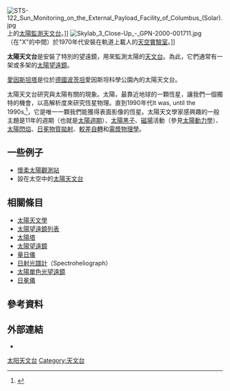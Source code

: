 {{merge|太陽望遠鏡|discuss=Talk:Solar telescope|date=February 2012}}

[[File:STS-122_Sun_Monitoring_on_the_External_Payload_Facility_of_Columbus_(Solar).jpg|thumb]]上的[[太陽監測天文台|太陽監測天文台]]。]]
[[File:Skylab_3_Close-Up_-_GPN-2000-001711.jpg|thumb]]（在"X"的中間）於1970年代安裝在軌道上載人的[[天空實驗室|天空實驗室]]。]]

'''太陽天文台'''是安裝了特別的望遠鏡，用來監測太陽的[[天文台|天文台]]。為此，它們通常有一架或多架的[[太陽望遠鏡|太陽望遠鏡]]。

[[愛因斯坦塔|愛因斯坦塔]]是位於[[德國|德國]][[波茨坦|波茨坦]]愛因斯坦科學公園內的太陽天文台。

太陽天文台研究與太陽有關的現象。太陽，最靠近地球的一顆恆星，讓我們一個獨特的機會，以高解析度來研究恆星物理。直到1990年代It was, until the 1990s,<ref name="BURNS">{{cite journal
 | author=Burns, D.; Baldwin, J. E.; Boysen, R. C.; Haniff, C. A.; ''et al.''
 | title=The surface structure and limb-darkening profile of Betelgeuse
 | journal=Monthly Notices of the Royal Astronomical Society
 | year=1997, September | volume=290 | issue=1 | pages=L11–L16
 | format=PDF
 | bibcode=1997MNRAS.290L..11B}}</ref>，它是唯一一顆我們能獲得表面影像的恆星。太陽天文學家感興趣的一般主題是11年的週期（也就是[[太陽週期|太陽週期]]）、[[太陽黑子|太陽黑子]]、[[磁場|磁場]]活動（參見[[太陽動力學|太陽動力學]]）、[[太陽閃焰|太陽閃焰]]、[[日冕物質拋射|日冕物質拋射]]、[[較差自轉|較差自轉]]和[[電漿物理學|電漿物理學]]。

== 一些例子 ==
* [[懷柔太陽觀測站|懷柔太陽觀測站]]
*設在太空中的[[太陽#太陽太空任務|太陽天文台]]

== 相關條目 ==
* [[太陽天文學|太陽天文學]]
* [[太陽望遠鏡列表|太陽望遠鏡列表]]
* [[太陽塔|太陽塔]]
* [[太陽望遠鏡|太陽望遠鏡]]
* [[量日儀|量日儀]]
* [[日射光譜計|日射光譜計]]（Spectroheliograph）
* [[太陽單色光望遠鏡|太陽單色光望遠鏡]]
* [[日冕儀|日冕儀]]

== 參考資料 ==
<references />

== 外部連結 ==
* {{cite web|last=Lawrence|first=Pete|title=Solar Observing (Part I)|url=http://www.deepskyvideos.com/videos/other/solar_observing_one.html|work=Deep Sky Videos|publisher=Brady Haran|accessdate=2013-10-27|archive-date=2013-10-29|archive-url=https://web.archive.org/web/20131029214425/http://www.deepskyvideos.com/videos/other/solar_observing_one.html|dead-url=no}}
{{Commons category inline|bullet=none|Solar_observatories}}

[[Category:太阳天文台|]]
[[Category:天文台|Category:天文台]]